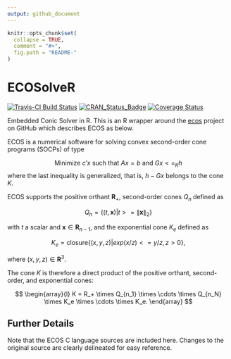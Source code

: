 ```yaml
---
output: github_document
---
```


<!-- README.md is generated from README.Rmd. Please edit that file -->

```r
knitr::opts_chunk$set(
  collapse = TRUE,
  comment = "#>",
  fig.path = "README-"
)
```

# ECOSolveR

[![Travis-CI Build Status](https://travis-ci.org/r-lib/ECOSolveR.svg?branch=master)](https://travis-ci.org/bnaras/ECOSolveR)
[![CRAN_Status_Badge](https://www.r-pkg.org/badges/version/ECOSolveR)](https://cran.r-project.org/package=ECOSolveR)
[![Coverage
Status](https://img.shields.io/codecov/c/github/r-lib/ECOSolveR/master.svg)](https://codecov.io/github/bnaras/ECOSolveR?branch=master)

Embedded Conic Solver in R. This is an R wrapper around the
[ecos](https://github.com/embotech/ecos) project on GitHub which
describes ECOS as below.

ECOS is a numerical software for solving convex second-order cone programs (SOCPs) of type

$$
\mbox{Minimize } c'x \mbox{ such that } Ax = b \mbox{ and } Gx <=_K h
$$
where the last inequality is generalized, that is, $h-Gx$ belongs to
the cone $K$.

ECOS supports the positive orthant ${\mathbf R}_+$, second-order cones
$Q_n$ defined as

$$
Q_n = \bigl\{ (t,{\mathbf x}) | t >= \lVert{\mathbf x}\rVert_2 \bigr\}
$$

with $t$ a scalar and ${\mathbf x} \in {\mathbf R}_{n-1}$, and the exponential
cone $K_e$ defined as

$$
K_e = \mbox{closure} \bigl\{ (x,y,z) | exp(x/z) <= y/z, z>0 \bigr\},
$$

where  $(x,y,z) \in {\mathbf R}^3$.

The cone $K$ is therefore a direct product of the positive orthant, second-order, and exponential cones:

$$
\begin{array}{l}
K = R_+ \times Q_{n_1} \times \cdots \times Q_{n_N} \times K_e \times \cdots \times K_e.
\end{array}
$$

## Further Details

Note that the ECOS C language sources are included here. Changes to
the original source are clearly delineated for easy reference.



